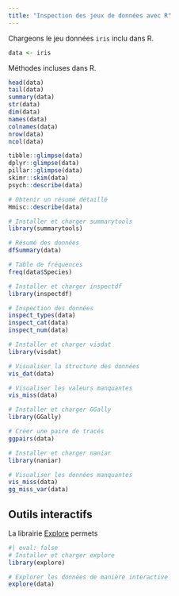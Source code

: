 ```yaml
---
title: "Inspection des jeux de données avec R"
---
```


Chargeons le jeu données `iris` inclu dans R.

```r
data <- iris
```

Méthodes incluses dans R.

```r
head(data)
tail(data)
summary(data)
str(data)
dim(data)
names(data)
colnames(data)
nrow(data)
ncol(data)
```


```r
tibble::glimpse(data)
dplyr::glimpse(data)
pillar::glimpse(data)
skimr::skim(data)
psych::describe(data)
```


```r
# Obtenir un résumé détaillé
Hmisc::describe(data)
```



```r
# Installer et charger summarytools
library(summarytools)

# Résumé des données
dfSummary(data)

# Table de fréquences
freq(data$Species)
```


```r
# Installer et charger inspectdf
library(inspectdf)

# Inspection des données
inspect_types(data)
inspect_cat(data)
inspect_num(data)
```


```r
# Installer et charger visdat
library(visdat)

# Visualiser la structure des données
vis_dat(data)

# Visualiser les valeurs manquantes
vis_miss(data)
```


```r
# Installer et charger GGally
library(GGally)

# Créer une paire de tracés
ggpairs(data)
```


```r
# Installer et charger naniar
library(naniar)

# Visualiser les données manquantes
vis_miss(data)
gg_miss_var(data)

```



## Outils interactifs

La librairie [Explore](explore.html) permets 
```r
#| eval: false
# Installer et charger explore
library(explore)

# Explorer les données de manière interactive
explore(data)
```